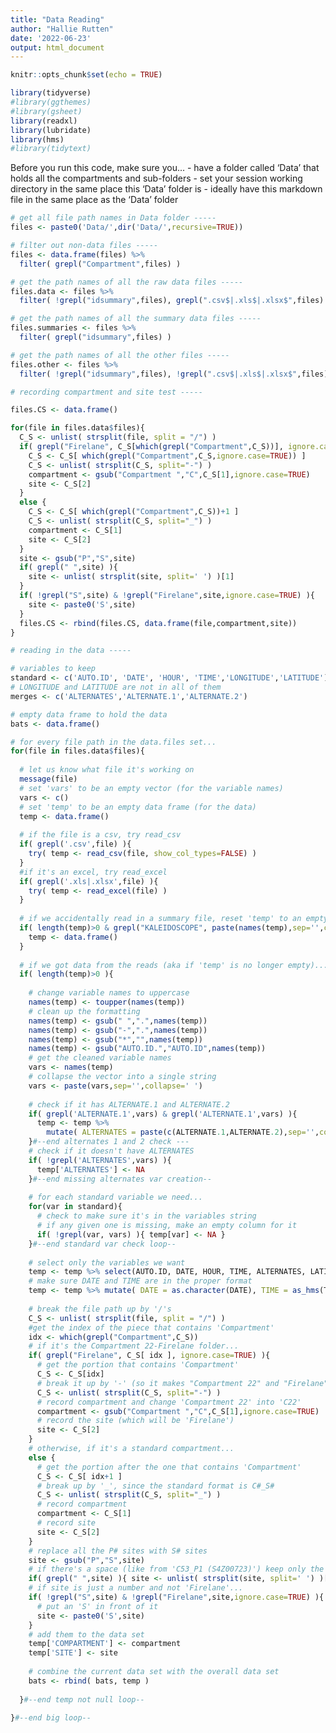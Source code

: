 ```yaml
---
title: "Data Reading"
author: "Hallie Rutten"
date: '2022-06-23'
output: html_document
---
```


```r
knitr::opts_chunk$set(echo = TRUE)

library(tidyverse)
#library(ggthemes)
#library(gsheet)
library(readxl)
library(lubridate)
library(hms)
#library(tidytext)
```

Before you run this code, make sure you...
- have a folder called 'Data' that holds all the compartments and sub-folders
- set your session working directory in the same place this 'Data' folder is
- ideally have this markdown file in the same place as the 'Data' folder

```r
# get all file path names in Data folder -----
files <- paste0('Data/',dir('Data/',recursive=TRUE))

# filter out non-data files -----
files <- data.frame(files) %>% 
  filter( grepl("Compartment",files) )

# get the path names of all the raw data files -----
files.data <- files %>% 
  filter( !grepl("idsummary",files), grepl(".csv$|.xls$|.xlsx$",files) )

# get the path names of all the summary data files -----
files.summaries <- files %>% 
  filter( grepl("idsummary",files) )

# get the path names of all the other files -----
files.other <- files %>% 
  filter( !grepl("idsummary",files), !grepl(".csv$|.xls$|.xlsx$",files) )
```


```r
# recording compartment and site test -----

files.CS <- data.frame()

for(file in files.data$files){
  C_S <- unlist( strsplit(file, split = "/") )
  if( grepl("Firelane", C_S[which(grepl("Compartment",C_S))], ignore.case=TRUE) ){
    C_S <- C_S[ which(grepl("Compartment",C_S,ignore.case=TRUE)) ]
    C_S <- unlist( strsplit(C_S, split="-") )
    compartment <- gsub("Compartment ","C",C_S[1],ignore.case=TRUE)
    site <- C_S[2]
  } 
  else {
    C_S <- C_S[ which(grepl("Compartment",C_S))+1 ]
    C_S <- unlist( strsplit(C_S, split="_") )
    compartment <- C_S[1]
    site <- C_S[2]
  }
  site <- gsub("P","S",site)
  if( grepl(" ",site) ){
    site <- unlist( strsplit(site, split=' ') )[1]
  }
  if( !grepl("S",site) & !grepl("Firelane",site,ignore.case=TRUE) ){
    site <- paste0('S',site)
  }
  files.CS <- rbind(files.CS, data.frame(file,compartment,site))
}
```


```r
# reading in the data -----

# variables to keep
standard <- c('AUTO.ID', 'DATE', 'HOUR', 'TIME','LONGITUDE','LATITUDE')
# LONGITUDE and LATITUDE are not in all of them
merges <- c('ALTERNATES','ALTERNATE.1','ALTERNATE.2')

# empty data frame to hold the data
bats <- data.frame()

# for every file path in the data.files set...
for(file in files.data$files){
  
  # let us know what file it's working on
  message(file)
  # set 'vars' to be an empty vector (for the variable names)
  vars <- c()
  # set 'temp' to be an empty data frame (for the data)
  temp <- data.frame()
  
  # if the file is a csv, try read_csv
  if( grepl('.csv',file) ){
    try( temp <- read_csv(file, show_col_types=FALSE) )
  } 
  #if it's an excel, try read_excel
  if( grepl('.xls|.xlsx',file) ){
    try( temp <- read_excel(file) )
  }
  
  # if we accidentally read in a summary file, reset 'temp' to an empty data frame
  if( length(temp)>0 & grepl("KALEIDOSCOPE", paste(names(temp),sep='',collapse=' ')) ){ 
    temp <- data.frame() 
  }
  
  # if we got data from the reads (aka if 'temp' is no longer empty)...
  if( length(temp)>0 ){
    
    # change variable names to uppercase
    names(temp) <- toupper(names(temp))
    # clean up the formatting
    names(temp) <- gsub(" ",".",names(temp))
    names(temp) <- gsub("-",".",names(temp))
    names(temp) <- gsub("*","",names(temp))
    names(temp) <- gsub("AUTO.ID.","AUTO.ID",names(temp))
    # get the cleaned variable names
    vars <- names(temp)
    # collapse the vector into a single string
    vars <- paste(vars,sep='',collapse=' ')
    
    # check if it has ALTERNATE.1 and ALTERNATE.2
    if( grepl('ALTERNATE.1',vars) & grepl('ALTERNATE.1',vars) ){
      temp <- temp %>% 
        mutate( ALTERNATES = paste(c(ALTERNATE.1,ALTERNATE.2),sep='',collapse=';') )
    }#--end alternates 1 and 2 check ---
    # check if it doesn't have ALTERNATES
    if( !grepl('ALTERNATES',vars) ){
      temp['ALTERNATES'] <- NA
    }#--end missing alternates var creation--
    
    # for each standard variable we need...
    for(var in standard){
      # check to make sure it's in the variables string
      # if any given one is missing, make an empty column for it
      if( !grepl(var, vars) ){ temp[var] <- NA }
    }#--end standard var check loop--
    
    # select only the variables we want
    temp <- temp %>% select(AUTO.ID, DATE, HOUR, TIME, ALTERNATES, LATITUDE, LONGITUDE)
    # make sure DATE and TIME are in the proper format
    temp <- temp %>% mutate( DATE = as.character(DATE), TIME = as_hms(TIME) )
    
    # break the file path up by '/'s
    C_S <- unlist( strsplit(file, split = "/") )
    #get the index of the piece that contains 'Compartment'
    idx <- which(grepl("Compartment",C_S))
    # if it's the Compartment 22-Firelane folder...
    if( grepl("Firelane", C_S[ idx ], ignore.case=TRUE) ){
      # get the portion that contains 'Compartment'
      C_S <- C_S[idx]
      # break it up by '-' (so it makes "Compartment 22" and "Firelane")
      C_S <- unlist( strsplit(C_S, split="-") )
      # record compartment and change 'Compartment 22' into 'C22'
      compartment <- gsub("Compartment ","C",C_S[1],ignore.case=TRUE)
      # record the site (which will be 'Firelane')
      site <- C_S[2]
    } 
    # otherwise, if it's a standard compartment...
    else {
      # get the portion after the one that contains 'Compartment'
      C_S <- C_S[ idx+1 ]
      # break up by '_', since the standard format is C#_S#
      C_S <- unlist( strsplit(C_S, split="_") )
      # record compartment
      compartment <- C_S[1]
      # record site
      site <- C_S[2]
    }
    # replace all the P# sites with S# sites
    site <- gsub("P","S",site)
    # if there's a space (like from 'C53_P1 (S4Z00723)') keep only the first bit
    if( grepl(" ",site) ){ site <- unlist( strsplit(site, split=' ') )[1] }
    # if site is just a number and not 'Firelane'...
    if( !grepl("S",site) & !grepl("Firelane",site,ignore.case=TRUE) ){
      # put an 'S' in front of it
      site <- paste0('S',site)
    }
    # add them to the data set
    temp['COMPARTMENT'] <- compartment
    temp['SITE'] <- site
    
    # combine the current data set with the overall data set
    bats <- rbind( bats, temp )
    
  }#--end temp not null loop--
  
}#--end big loop--
```



